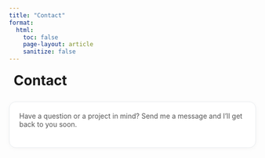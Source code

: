 ```yaml
---
title: "Contact"
format:
  html:
    toc: false
    page-layout: article
    sanitize: false    
---
```


<!-- Bootstrap Icons（全站已引入可删） -->
<link rel="stylesheet" href="https://cdn.jsdelivr.net/npm/bootstrap-icons@1.11.3/font/bootstrap-icons.min.css">

<style>
  .contact-hero { display:flex; align-items:center; gap:.6rem; margin:1.2rem 0 1.6rem; }
  .contact-hero .bi { font-size:1.6rem; }
  .contact-card {
    max-width: 720px; margin: 0 auto; padding: 1.25rem 1.25rem 1.6rem;
    border: 1px solid #e9ecef; border-radius: 14px; box-shadow: 0 2px 10px rgba(0,0,0,.03);
    background: #fff;
  }
  .form-row { display:grid; grid-template-columns: 1fr 1fr; gap: 1rem; }
  .form-row + .form-row, .form-row + .form-group { margin-top: 1rem; }
  .form-group { display:flex; flex-direction:column; }
  label { font-weight: 600; margin-bottom:.35rem; }
  input, textarea, select {
    padding:.65rem .75rem; border:1px solid #ced4da; border-radius:10px; font-size:1rem;
  }
  textarea { min-height: 160px; resize: vertical; }
  .hint { color:#6c757d; font-size:.9rem; margin-top:.25rem; }
  .actions { display:flex; gap:.75rem; align-items:center; margin-top:1.2rem; flex-wrap:wrap; }
  .btn-primary {
    display:inline-flex; align-items:center; gap:.5rem; padding:.6rem 1rem; border-radius:999px;
    border: none; background:#0d6efd; color:#fff; font-weight:600; cursor:pointer;
  }
  .btn-primary:hover { background:#0b5ed7; }
  .btn-ghost { background:transparent; border:1px solid #ced4da; border-radius:999px; padding:.55rem .9rem; cursor:pointer; }
  .status { margin-top: .8rem; font-weight:600; min-height:1.2em; }
  .status.ok { color:#198754; }     /* success */
  .status.err { color:#dc3545; }    /* error */
  .visually-hidden { position:absolute; left:-10000px; top:auto; width:1px; height:1px; overflow:hidden; }
  @media (max-width: 640px) { .form-row { grid-template-columns: 1fr; } }
</style>

<div class="contact-hero">
  <i class="bi bi-card-text" aria-hidden="true"></i>
  <h1 style="margin:0;">Contact</h1>
</div>

<div class="contact-card">
  <p style="margin-top:0; color:#555;">
    Have a question or a project in mind? Send me a message and I'll get back to you soon.
  </p>

  <!-- ✅ 使用你的 Formspree 端点 -->
  <form id="contact-form" action="https://formspree.io/f/xldwjnqg" method="POST" novalidate accept-charset="UTF-8" autocomplete="on">
    <!-- Anti-spam 蜜罐 -->
    <div class="visually-hidden" aria-hidden="true">
      <label>Do not fill this out if you are human:
        <input type="text" name="_gotcha" tabindex="-1" autocomplete="off">
      </label>
    </div>

    <div class="form-row">
      <div class="form-group">
        <label for="name">Name <span aria-hidden="true">*</span></label>
        <input id="name" name="name" type="text" required placeholder="Your name" autocomplete="name" maxlength="80">
      </div>
      <div class="form-group">
        <label for="email">Email <span aria-hidden="true">*</span></label>
        <input id="email" name="email" type="email" required placeholder="you@example.com" autocomplete="email" inputmode="email">
      </div>
    </div>

    <div class="form-row">
      <div class="form-group">
        <label for="topic">Topic</label>
        <select id="topic" name="topic">
          <option value="General">General</option>
          <option value="Collaboration">Collaboration</option>
          <option value="Project Inquiry">Project Inquiry</option>
          <option value="Speaking/Workshop">Speaking / Workshop</option>
        </select>
      </div>
      <div class="form-group">
        <label for="subject">Subject <span aria-hidden="true">*</span></label>
        <input id="subject" name="subject" type="text" required placeholder="Short summary" maxlength="120">
      </div>
    </div>

    <div class="form-group">
      <label for="message">Message <span aria-hidden="true">*</span></label>
      <textarea id="message" name="message" required placeholder="Tell me a bit more..." spellcheck="true" maxlength="3000"></textarea>
      <div class="hint">I usually reply within 1&ndash;2 business days.</div>
    </div>

    <div class="form-group" style="margin-top:.6rem;">
      <label style="font-weight:500;">
        <input type="checkbox" name="consent" required>
        I consent to be contacted about my inquiry.
      </label>
    </div>

    <input type="hidden" name="source" value="contact.html">

    <div class="actions">
      <button class="btn-primary" type="submit">
        <i class="bi bi-send" aria-hidden="true"></i> Send Message
      </button>
      <a class="btn-ghost" href="mailto:yiweilu36@uci.edu?subject=Website%20Contact">Use Email Instead</a>
      <div id="status" class="status" role="status" aria-live="polite"></div>
    </div>
  </form>
</div>

<script>
  (function(){
    const form = document.getElementById('contact-form');
    const statusEl = document.getElementById('status');
    const submitBtn = form.querySelector('button[type="submit"]');
    const endpoint = form.getAttribute('action');

    function show(msg, ok=true){
      statusEl.textContent = msg;
      statusEl.className = 'status ' + (ok ? 'ok' : 'err');
    }

    form.addEventListener('submit', async function(e){
      e.preventDefault();

      if (!form.checkValidity()){
        form.reportValidity();
        return;
      }

      submitBtn.disabled = true;
      const origHTML = submitBtn.innerHTML;
      submitBtn.innerHTML = '<i class="bi bi-hourglass-split" aria-hidden="true"></i> Sending...';
      show('');

      try {
        const data = new FormData(form);

        const res = await fetch(endpoint, {
          method: 'POST',
          body: data,
          headers: { 'Accept': 'application/json' }
        });

        if (res.ok) {
          form.reset();
          show('Thanks! Your message has been sent.', true);
        } else {
          const err = await res.json().catch(()=>({}));
          show(err?.error || 'Something went wrong. Please try again or use email instead.', false);
        }
      } catch (err) {
        show('Network error. Please try again or use email instead.', false);
      } finally {
        submitBtn.disabled = false;
        submitBtn.innerHTML = origHTML;
      }
    });
  })();
</script>

